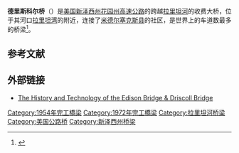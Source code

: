 '''德里斯科尔桥'''（{{lang-en|Driscoll Bridge}}）是[[美国州份|美国]][[新泽西州|新泽西州]][[花园州高速公路|花园州高速公路]]的跨越[[拉里坦河|拉里坦河]]的收费大桥，位于其河口[[拉里坦湾|拉里坦湾]]的附近，连接了[[密德薩克斯郡_(紐澤西州)|米德尔塞克斯县]]的社区，是世界上的车道数最多的桥梁<ref>{{Cite web|url=http://www.tollroadsnews.com/node/1492|title=Garden State Parkway opens world's widest bridge - 15 lanes|accessdate=2011-06-06|publisher=TOLLROADSnews, Peter Samuel|archiveurl=https://web.archive.org/web/20120323215304/https://www.tollroadsnews.com/node/1492|archivedate=2012-03-23}}</ref>。

== 参考文献 ==
{{Reflist}}
==外部链接==
{{commons category|Driscoll Bridge}}
*[http://www.state.nj.us/transportation/publicat/pdf/History/historydriscoll.pdf The History and Technology of the Edison Bridge & Driscoll Bridge] {{Wayback|url=http://www.state.nj.us/transportation/publicat/pdf/History/historydriscoll.pdf |date=20190625035815 }}

{{Crossings navbox
|structure       = 桥梁
|place            = [[拉里坦河|拉里坦河]]
|bridge          = 德里斯科尔桥
|bridge signs    = [[Image:GSPkwy_Shield.svg|25px]]
|upstream        = [[巴西隆纪念桥|巴西隆纪念桥]]
|upstream signs  = [[Image:I-95.svg|20px]][[Image:New_Jersey_Turnpike_Shield.svg|20px]]
|downstream      = [[爱迪生桥_(新泽西州)|爱迪生桥]]
|downstream signs = [[Image:US_9.svg|20px]]
}}

{{Coord|40.5093|-74.3013|region:US-NJ_type:landmark|display=title}}

[[Category:1954年完工橋梁|Category:1954年完工橋梁]]
[[Category:1972年完工橋梁|Category:1972年完工橋梁]]
[[Category:拉里坦河桥梁|Category:拉里坦河桥梁]]
[[Category:美国公路桥|Category:美国公路桥]]
[[Category:新泽西州桥梁|Category:新泽西州桥梁]]